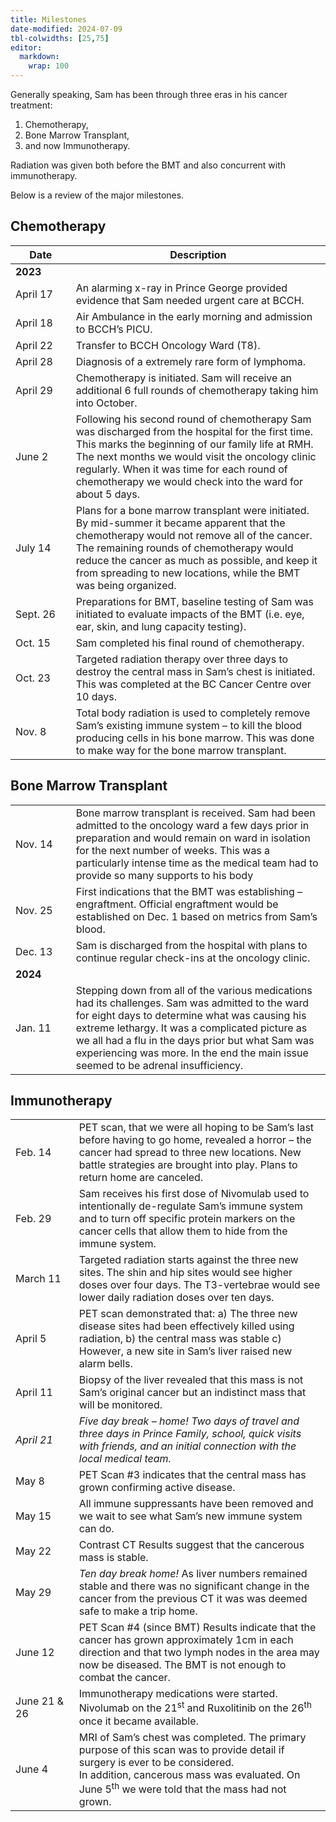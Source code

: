 ```yaml
---
title: Milestones
date-modified: 2024-07-09
tbl-colwidths: [25,75]
editor: 
  markdown: 
    wrap: 100
---
```


Generally speaking, Sam has been through three eras in his cancer treatment:

1.  Chemotherapy,
2.  Bone Marrow Transplant,
3.  and now Immunotherapy.

Radiation was given both before the BMT and also concurrent with immunotherapy.

Below is a review of the major milestones.

## Chemotherapy

+------------------+------------------------------------------------------------------------------+
| Date             | Description                                                                  |
+==================+==============================================================================+
| **2023**         |                                                                              |
+------------------+------------------------------------------------------------------------------+
| April 17         | An alarming x-ray in Prince George provided evidence that Sam needed urgent  |
|                  | care at BCCH.                                                                |
+------------------+------------------------------------------------------------------------------+
| April 18         | Air Ambulance in the early morning and admission to BCCH's PICU.             |
+------------------+------------------------------------------------------------------------------+
| April 22         | Transfer to BCCH Oncology Ward (T8).                                         |
+------------------+------------------------------------------------------------------------------+
| April 28         | Diagnosis of a extremely rare form of lymphoma.                              |
+------------------+------------------------------------------------------------------------------+
| April 29         | Chemotherapy is initiated. Sam will receive an additional 6 full rounds of   |
|                  | chemotherapy taking him into October.                                        |
+------------------+------------------------------------------------------------------------------+
| June 2           | Following his second round of chemotherapy Sam was discharged from the       |
|                  | hospital for the first time. This marks the beginning of our family life at  |
|                  | RMH. The next months we would visit the oncology clinic regularly. When it   |
|                  | was time for each round of chemotherapy we would check into the ward for     |
|                  | about 5 days.                                                                |
+------------------+------------------------------------------------------------------------------+
| July 14          | Plans for a bone marrow transplant were initiated. By mid-summer it became   |
|                  | apparent that the chemotherapy would not remove all of the cancer. The       |
|                  | remaining rounds of chemotherapy would reduce the cancer as much as          |
|                  | possible, and keep it from spreading to new locations, while the BMT was     |
|                  | being organized.                                                             |
+------------------+------------------------------------------------------------------------------+
| Sept. 26         | Preparations for BMT, baseline testing of Sam was initiated to evaluate      |
|                  | impacts of the BMT (i.e. eye, ear, skin, and lung capacity testing).         |
+------------------+------------------------------------------------------------------------------+
| Oct. 15          | Sam completed his final round of chemotherapy.                               |
+------------------+------------------------------------------------------------------------------+
| Oct. 23          | Targeted radiation therapy over three days to destroy the central mass in    |
|                  | Sam's chest is initiated. This was completed at the BC Cancer Centre over 10 |
|                  | days.                                                                        |
+------------------+------------------------------------------------------------------------------+
| Nov. 8           | Total body radiation is used to completely remove Sam's existing immune      |
|                  | system – to kill the blood producing cells in his bone marrow. This was done |
|                  | to make way for the bone marrow transplant.                                  |
+------------------+------------------------------------------------------------------------------+

## Bone Marrow Transplant

+------------------+------------------------------------------------------------------------------+
| Nov. 14          | Bone marrow transplant is received. Sam had been admitted to the oncology    |
|                  | ward a few days prior in preparation and would remain on ward in isolation   |
|                  | for the next number of weeks. This was a particularly intense time as the    |
|                  | medical team had to provide so many supports to his body                     |
+------------------+------------------------------------------------------------------------------+
| Nov. 25          | First indications that the BMT was establishing – engraftment. Official      |
|                  | engraftment would be established on Dec. 1 based on metrics from Sam's       |
|                  | blood.                                                                       |
+------------------+------------------------------------------------------------------------------+
| Dec. 13          | Sam is discharged from the hospital with plans to continue regular check-ins |
|                  | at the oncology clinic.                                                      |
+------------------+------------------------------------------------------------------------------+
| **2024**         |                                                                              |
+------------------+------------------------------------------------------------------------------+
| Jan. 11          | Stepping down from all of the various medications had its challenges. Sam    |
|                  | was admitted to the ward for eight days to determine what was causing his    |
|                  | extreme lethargy. It was a complicated picture as we all had a flu in the    |
|                  | days prior but what Sam was experiencing was more. In the end the main issue |
|                  | seemed to be adrenal insufficiency.                                          |
+------------------+------------------------------------------------------------------------------+

## Immunotherapy

+-------------------+-----------------------------------------------------------------------------+
| Feb. 14           | PET scan, that we were all hoping to be Sam's last before having to go      |
|                   | home, revealed a horror – the cancer had spread to three new locations. New |
|                   | battle strategies are brought into play. Plans to return home are canceled. |
+-------------------+-----------------------------------------------------------------------------+
| Feb. 29           | Sam receives his first dose of Nivomulab used to intentionally de-regulate  |
|                   | Sam's immune system and to turn off specific protein markers on the cancer  |
|                   | cells that allow them to hide from the immune system.                       |
+-------------------+-----------------------------------------------------------------------------+
| March 11          | Targeted radiation starts against the three new sites. The shin and hip     |
|                   | sites would see higher doses over four days. The T3-vertebrae would see     |
|                   | lower daily radiation doses over ten days.                                  |
+-------------------+-----------------------------------------------------------------------------+
| April 5           | PET scan demonstrated that: a) The three new disease sites had been         |
|                   | effectively killed using radiation, b) the central mass was stable c)       |
|                   | However, a new site in Sam's liver raised new alarm bells.                  |
+-------------------+-----------------------------------------------------------------------------+
| April 11          | Biopsy of the liver revealed that this mass is not Sam's original cancer    |
|                   | but an indistinct mass that will be monitored.                              |
+-------------------+-----------------------------------------------------------------------------+
| *April 21*        | *Five day break -- home! Two days of travel and three days in Prince        |
|                   | Family, school, quick visits with friends, and an initial connection with   |
|                   | the local medical team.*                                                    |
+-------------------+-----------------------------------------------------------------------------+
| May 8             | PET Scan #3 indicates that the central mass has grown confirming active     |
|                   | disease.                                                                    |
+-------------------+-----------------------------------------------------------------------------+
| May 15            | All immune suppressants have been removed and we wait to see what Sam's new |
|                   | immune system can do.                                                       |
+-------------------+-----------------------------------------------------------------------------+
| May 22            | Contrast CT Results suggest that the cancerous mass is stable.              |
+-------------------+-----------------------------------------------------------------------------+
| May 29            | *Ten day break home!* As liver numbers remained stable and there was no     |
|                   | significant change in the cancer from the previous CT it was was deemed     |
|                   | safe to make a trip home.                                                   |
+-------------------+-----------------------------------------------------------------------------+
| June 12           | PET Scan #4 (since BMT) Results indicate that the cancer has grown          |
|                   | approximately 1cm in each direction and that two lymph nodes in the area    |
|                   | may now be diseased. The BMT is not enough to combat the cancer.            |
+-------------------+-----------------------------------------------------------------------------+
| June 21 & 26      | Immunotherapy medications were started.\                                    |
|                   | Nivolumab on the 21^st^ and Ruxolitinib on the 26^th^ once it became        |
|                   | available.                                                                  |
+-------------------+-----------------------------------------------------------------------------+
| June 4            | MRI of Sam's chest was completed. The primary purpose of this scan was to   |
|                   | provide detail if surgery is ever to be considered.\                        |
|                   | In addition, cancerous mass was evaluated. On June 5^th^ we were told that  |
|                   | the mass had not grown.                                                     |
+-------------------+-----------------------------------------------------------------------------+